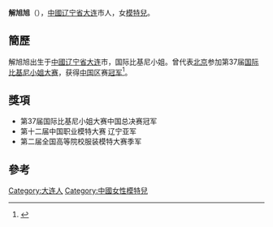 {{Infobox Model
| name = 解旭旭
| image = 
| imagesize = 
| nationality = {{PRC}}
| birthdate = {{birth date and age|1991|8|31}} 	
| location = {{PRC}}[[辽宁省|辽宁省]][[大連市|大連市]]	
| deathdate =	
| deathplace =	
| height = {{Height|m=1.79}}	
| weight = {{Weight|kg=57}}	
| haircolor = 黑色	
| eyecolor = 
| measurements = 94/62/94
| shouder=43	
| partner =	
| dress size =	
| shoesize = 39	
| agency =
| IMDb = 
| alias(es) =		
| homepage = 
}}
'''解旭旭'''（{{bd|1991年|8月31日|catIdx=Xie解}}），[[中國|中國]][[辽宁省|辽宁省]][[大连|大连]]市人，女[[模特兒|模特兒]]。

== 簡歷 ==
解旭旭出生于[[中國|中國]][[辽宁省|辽宁省]][[大连|大连]]市，国际比基尼小姐。曾代表[[北京|北京]]参加第37届[[国际比基尼小姐大赛|国际比基尼小姐大赛]]，获得[[中国|中国]]区赛[[冠军|冠军]]<ref>{{Cite web |url=http://v.youku.com/v_show/id_XNjAwMDAxOTgw.html |title=第37届国际比基尼小姐大赛中国区冠军解旭旭  |access-date=2013-09-04 |archive-date=2016-03-09 |archive-url=https://web.archive.org/web/20160309060311/http://v.youku.com/v_show/id_XNjAwMDAxOTgw.html |dead-url=no }}</ref>。

== 獎項 ==
* 第37届国际比基尼小姐大赛中国总决赛冠军
* 第十二届中国职业模特大赛 辽宁亚军
* 第二届全国高等院校服装模特大赛季军


== 參考 ==
<references />

[[Category:大连人|Category:大连人]]
[[Category:中國女性模特兒|Category:中國女性模特兒]]